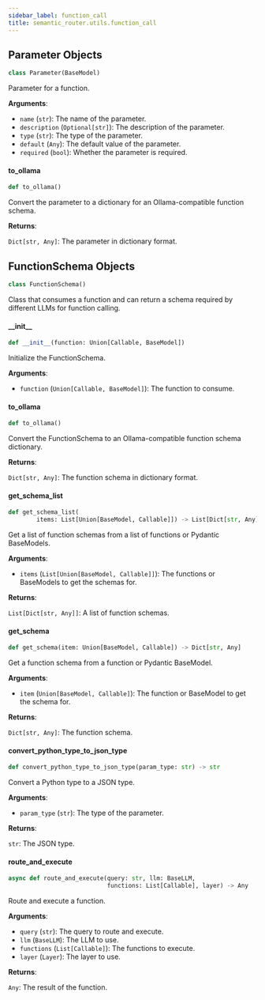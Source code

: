 ```yaml
---
sidebar_label: function_call
title: semantic_router.utils.function_call
---
```


## Parameter Objects

```python
class Parameter(BaseModel)
```

Parameter for a function.

**Arguments**:

- `name` (`str`): The name of the parameter.
- `description` (`Optional[str]`): The description of the parameter.
- `type` (`str`): The type of the parameter.
- `default` (`Any`): The default value of the parameter.
- `required` (`bool`): Whether the parameter is required.

#### to\_ollama

```python
def to_ollama()
```

Convert the parameter to a dictionary for an Ollama-compatible function schema.

**Returns**:

`Dict[str, Any]`: The parameter in dictionary format.

## FunctionSchema Objects

```python
class FunctionSchema()
```

Class that consumes a function and can return a schema required by
different LLMs for function calling.

#### \_\_init\_\_

```python
def __init__(function: Union[Callable, BaseModel])
```

Initialize the FunctionSchema.

**Arguments**:

- `function` (`Union[Callable, BaseModel]`): The function to consume.

#### to\_ollama

```python
def to_ollama()
```

Convert the FunctionSchema to an Ollama-compatible function schema dictionary.

**Returns**:

`Dict[str, Any]`: The function schema in dictionary format.

#### get\_schema\_list

```python
def get_schema_list(
        items: List[Union[BaseModel, Callable]]) -> List[Dict[str, Any]]
```

Get a list of function schemas from a list of functions or Pydantic BaseModels.

**Arguments**:

- `items` (`List[Union[BaseModel, Callable]]`): The functions or BaseModels to get the schemas for.

**Returns**:

`List[Dict[str, Any]]`: A list of function schemas.

#### get\_schema

```python
def get_schema(item: Union[BaseModel, Callable]) -> Dict[str, Any]
```

Get a function schema from a function or Pydantic BaseModel.

**Arguments**:

- `item` (`Union[BaseModel, Callable]`): The function or BaseModel to get the schema for.

**Returns**:

`Dict[str, Any]`: The function schema.

#### convert\_python\_type\_to\_json\_type

```python
def convert_python_type_to_json_type(param_type: str) -> str
```

Convert a Python type to a JSON type.

**Arguments**:

- `param_type` (`str`): The type of the parameter.

**Returns**:

`str`: The JSON type.

#### route\_and\_execute

```python
async def route_and_execute(query: str, llm: BaseLLM,
                            functions: List[Callable], layer) -> Any
```

Route and execute a function.

**Arguments**:

- `query` (`str`): The query to route and execute.
- `llm` (`BaseLLM`): The LLM to use.
- `functions` (`List[Callable]`): The functions to execute.
- `layer` (`Layer`): The layer to use.

**Returns**:

`Any`: The result of the function.

